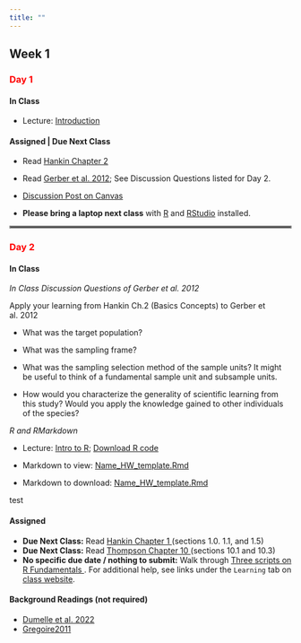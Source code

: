 ```yaml
---
title: ""
---
```


## Week 1

### [Day 1]{style="color:red;"}

#### **In Class**

-   Lecture: <a href="/FW552/Introduction.qmd">Introduction</a>

#### **Assigned | Due Next Class**

  - Read <a href="/readings552/Hankin Chapter 2.pdf">Hankin Chapter 2</a>
  - Read <a href="/readings552/Gerber et al. 2012.pdf">Gerber et al. 2012</a>; See Discussion Questions listed for Day 2.
  - [Discussion Post on Canvas](https://colostate.instructure.com/courses/212614/discussion_topics/2205317)


- **Please bring a laptop next class** with [R](https://www.r-project.org/) and [RStudio](https://posit.co/download/rstudio-desktop/) installed.

<hr style="border:2px solid gray">

### [Day 2]{style="color:red;"}

#### **In Class**

*In Class Discussion Questions of Gerber et al. 2012*

Apply your learning from Hankin Ch.2 (Basics Concepts) to Gerber et al. 2012

 - What was the target population?

 - What was the sampling frame?
 
 - What was the sampling selection method of the sample units? It might be useful to think of a fundamental sample unit and subsample units.
 
 - How would you characterize the generality of scientific learning from this study? Would you apply the knowledge gained to other individuals of the species?

*R and RMarkdown*

- Lecture: <a href="/FW552/IntroR.qmd">Intro to R</a>; <a href="/FW552/IntroR.R">Download R code</a>

- Markdown to view: <a href="https://bgerber123.github.io/classfiles552/Name_HW_template.Rmd">Name_HW_template.Rmd</a>
- Markdown to download: [Name_HW_template.Rmd]("https://bgerber123.github.io/classfiles552/Name_HW_template.Rmd"){download="Name_HW_template.Rmd"}

test 

#### **Assigned**

- **Due Next Class:** Read <a href="/readings552/Hankin Chapter 1.pdf">Hankin Chapter 1 </a>(sections 1.0. 1.1, and 1.5)
- **Due Next Class:** Read <a href="/readings552/Thompson Chapter 10.pdf">Thompson Chapter 10 </a> (sections 10.1 and 10.3) 
- **No specific due date / nothing to submit:** Walk through <a href="/classfiles552/R.Fundamentals.zip">Three scripts on R Fundamentals </a>. For additional help, see links under the `Learning` tab on <a href="https://bgerber123.github.io/FW552/">class website</a>. 



#### **Background Readings (not required)**

  - <a href="/readings552/Dumelle et al. 2022.pdf">Dumelle et al. 2022 </a> 
  - <a href="/readings552/Gregoire2011.pdf">Gregoire2011 </a> 


